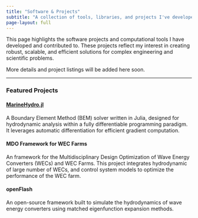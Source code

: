 ```yaml
---
title: "Software & Projects"
subtitle: "A collection of tools, libraries, and projects I've developed."
page-layout: full
---
```


This page highlights the software projects and computational tools I have developed and contributed to. These projects reflect my interest in creating robust, scalable, and efficient solutions for complex engineering and scientific problems.

More details and project listings will be added here soon.

***

### Featured Projects

:::{.grid}

::: {.g-col-12 .g-col-md-6}
#### [MarineHydro.jl](https://github.com/symbiotic-engineering/MarineHydro.jl)
A Boundary Element Method (BEM) solver written in Julia, designed for hydrodynamic analysis within a fully differentiable programming paradigm. It leverages automatic differentiation for efficient gradient computation.
:::

::: {.g-col-12 .g-col-md-6}
#### MDO Framework for WEC Farms
An framework for the Multidisciplinary Design Optimization of Wave Energy Converters (WECs) and WEC Farms. This project integrates hydrodynamic of large number of WECs, and control system models to optimize the performance of the WEC farm.
:::

::: {.g-col-12 .g-col-md-6}
#### openFlash
An open-source framework built to simulate the hydrodynamics of wave energy converters using matched eigenfunction expansion methods.
:::


:::
</rewritten_file> 
